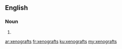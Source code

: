==English==

===Noun===
{{head|en}}

# {{plural of|xenograft}}

[[ar:xenografts]]
[[fr:xenografts]]
[[ku:xenografts]]
[[my:xenografts]]